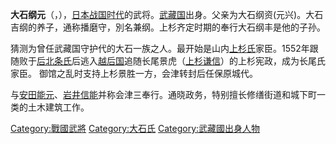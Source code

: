 {{unreferenced|time=2017-01-04T03:25:38+00:00}}

'''大石纲元'''（{{jpn|j=大石 綱元|kn=おおいし つなもと}}，{{bd|1532年||1601年|2月14日}}），[[日本战国时代|日本战国时代]]的武将。[[武藏國|武藏国]]出身。父亲为大石纲资(元兴)。大石吉纲的养子，通称播磨守，別名兼纲。上杉齐定时期的奉行大石纲丰是他的子孙。

猜测为曾任武藏国守护代的大石一族之人。最开始是山内[[上杉氏|上杉氏]]家臣。1552年跟随败于[[后北条氏|后北条氏]]后逃入[[越后国|越后国]]追随长尾景虎（[[上杉谦信|上杉谦信]]）的上杉宪政，成为长尾氏家臣。
御馆之乱时支持上杉景胜一方，会津转封后任保原城代。

与[[安田能元|安田能元]]、[[岩井信能|岩井信能]]并称会津三奉行。通晓政务，特别擅长修缮街道和城下町一类的土木建筑工作。

{{DEFAULTSORT:Ooishi Tsunamoto}}
[[Category:戰國武將|Category:戰國武將]]
[[Category:大石氏|Category:大石氏]]
[[Category:武藏國出身人物|Category:武藏國出身人物]]
